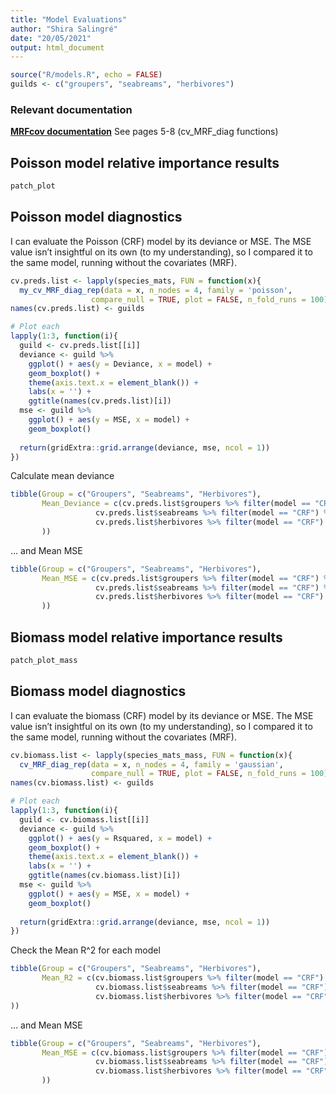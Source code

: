 ```yaml
---
title: "Model Evaluations"
author: "Shira Salingré"
date: "20/05/2021"
output: html_document
---
```


```r
source("R/models.R", echo = FALSE)
guilds <- c("groupers", "seabreams", "herbivores")

```

### Relevant documentation

[**MRFcov documentation**](https://cran.r-project.org/web/packages/MRFcov/MRFcov.pdf) See pages 5-8 (cv_MRF_diag functions)

## Poisson model relative importance results

```r
patch_plot
```

## Poisson model diagnostics

I can evaluate the Poisson (CRF) model by its deviance or MSE. The MSE value isn't insightful on its own (to my understanding), so I compared it to the same model, running without the covariates (MRF).

```r
cv.preds.list <- lapply(species_mats, FUN = function(x){
  my_cv_MRF_diag_rep(data = x, n_nodes = 4, family = 'poisson',
                  compare_null = TRUE, plot = FALSE, n_fold_runs = 100)})
names(cv.preds.list) <- guilds  

# Plot each
lapply(1:3, function(i){
  guild <- cv.preds.list[[i]]
  deviance <- guild %>% 
    ggplot() + aes(y = Deviance, x = model) + 
    geom_boxplot() + 
    theme(axis.text.x = element_blank()) +
    labs(x = '') +
    ggtitle(names(cv.preds.list)[i])
  mse <- guild %>% 
    ggplot() + aes(y = MSE, x = model) + 
    geom_boxplot()
  
  return(gridExtra::grid.arrange(deviance, mse, ncol = 1))
})

```
Calculate mean deviance
```r
tibble(Group = c("Groupers", "Seabreams", "Herbivores"),
       Mean_Deviance = c(cv.preds.list$groupers %>% filter(model == "CRF") %>% summarise(mean(Deviance)) %>% as.double(), 
                   cv.preds.list$seabreams %>% filter(model == "CRF") %>% summarise(mean(Deviance)) %>% as.double(), 
                   cv.preds.list$herbivores %>% filter(model == "CRF") %>% summarise(mean(Deviance)) %>% as.double()
       ))
```

... and Mean MSE
```r
tibble(Group = c("Groupers", "Seabreams", "Herbivores"),
       Mean_MSE = c(cv.preds.list$groupers %>% filter(model == "CRF") %>% summarise(mean(MSE)) %>% as.double(), 
                   cv.preds.list$seabreams %>% filter(model == "CRF") %>% summarise(mean(MSE)) %>% as.double(), 
                   cv.preds.list$herbivores %>% filter(model == "CRF") %>% summarise(mean(MSE)) %>% as.double()
       ))
```



## Biomass model relative importance results

```r
patch_plot_mass
```

## Biomass model diagnostics

I can evaluate the biomass (CRF) model by its deviance or MSE. The MSE value isn't insightful on its own (to my understanding), so I compared it to the same model, running without the covariates (MRF).

```r
cv.biomass.list <- lapply(species_mats_mass, FUN = function(x){
  cv_MRF_diag_rep(data = x, n_nodes = 4, family = 'gaussian',
                  compare_null = TRUE, plot = FALSE, n_fold_runs = 100)})
names(cv.biomass.list) <- guilds  

# Plot each
lapply(1:3, function(i){
  guild <- cv.biomass.list[[i]]
  deviance <- guild %>% 
    ggplot() + aes(y = Rsquared, x = model) + 
    geom_boxplot() + 
    theme(axis.text.x = element_blank()) +
    labs(x = '') +
    ggtitle(names(cv.biomass.list)[i])
  mse <- guild %>% 
    ggplot() + aes(y = MSE, x = model) + 
    geom_boxplot()
  
  return(gridExtra::grid.arrange(deviance, mse, ncol = 1))
})

```
Check the Mean R^2 for each model

```r
tibble(Group = c("Groupers", "Seabreams", "Herbivores"),
       Mean_R2 = c(cv.biomass.list$groupers %>% filter(model == "CRF") %>% summarise(mean(Rsquared)) %>% as.double(), 
                   cv.biomass.list$seabreams %>% filter(model == "CRF") %>% summarise(mean(Rsquared)) %>% as.double(), 
                   cv.biomass.list$herbivores %>% filter(model == "CRF") %>% summarise(mean(Rsquared)) %>% as.double()
))
```

... and Mean MSE
```r
tibble(Group = c("Groupers", "Seabreams", "Herbivores"),
       Mean_MSE = c(cv.biomass.list$groupers %>% filter(model == "CRF") %>% summarise(mean(MSE)) %>% as.double(), 
                   cv.biomass.list$seabreams %>% filter(model == "CRF") %>% summarise(mean(MSE)) %>% as.double(), 
                   cv.biomass.list$herbivores %>% filter(model == "CRF") %>% summarise(mean(MSE)) %>% as.double()
       ))
```

